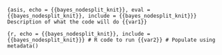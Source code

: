 ```{asis, echo = {{bayes_nodesplit_knit}}, eval = {{bayes_nodesplit_knit}}, include = {{bayes_nodesplit_knit}}}
Description of what the code will do {{var1}}
```

```{r, echo = {{bayes_nodesplit_knit}}, include = {{bayes_nodesplit_knit}}}
# R code to run {{var2}}
# Populate using metadata()
```
